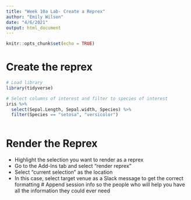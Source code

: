 ```yaml
---
title: "Week 10a Lab- Create a Reprex"
author: "Emily Wilson"
date: "4/6/2021"
output: html_document
---
```


```r
knitr::opts_chunk$set(echo = TRUE)
```

# Create the reprex

```r
# Load library
library(tidyverse)

# Select columns of interest and filter to species of interest
iris %>% 
  select(Sepal.Length, Sepal.width, Species) %>% 
  filter(Species == "setosa", "versicolor")
   
```

# Render the Reprex

* Highlight the selection you want to render as a reprex
* Go to the Add-Ins tab and select "render reprex"
* Select "current selection" as the location
* In this case, select target venue as a Slack message to get the correct formatting
# Append session info so the people who will help you have all the information they could ever need